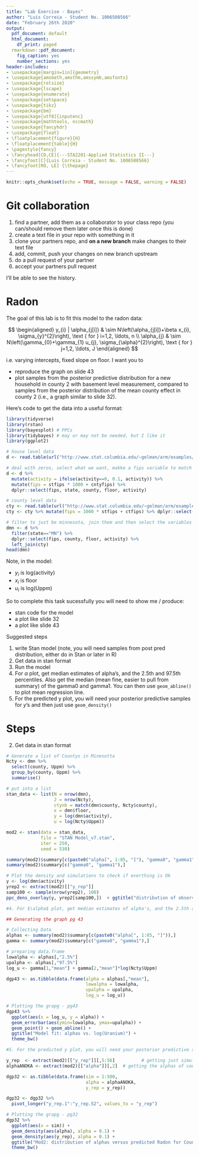 ---
title: "Lab Exercise - Bayes"
author: "Luis Correia - Student No. 1006508566"
date: "February 26th 2020"
output:
  pdf_document: default
  html_document:
    df_print: paged
  rmarkdown::pdf_document:
    fig_caption: yes
    number_sections: yes
header-includes:
- \usepackage[margin=1in]{geometry} 
- \usepackage{amsmath,amsthm,amssymb,amsfonts}
- \usepackage{relsize}
- \usepackage{lscape}
- \usepackage{enumerate}
- \usepackage{setspace}
- \usepackage{tikz}
- \usepackage{bm}
- \usepackage[utf8]{inputenc}
- \usepackage{mathtools, nccmath}
- \usepackage{fancyhdr}
- \usepackage{float}
- \floatplacement{figure}{H}
- \floatplacement{table}{H}
- \pagestyle{fancy}
- \fancyhead[CO,CE]{---STA2201-Applied Statistics II---}
- \fancyfoot[C]{Luis Correia - Student No. 1006508566}
- \fancyfoot[RO, LE] {\thepage}
---

```{r setup, include=FALSE}
knitr::opts_chunk$set(echo = TRUE, message = FALSE, warning = FALSE)
```

# Git collaboration

1. find a partner, add them as a collaborator to your class repo (you can/should remove them later once this is done) 
2. create a text file in your repo with something in it
3. clone your partners repo, and **on a new branch** make changes to their text file
4. add, commit, push your changes on new branch upstream
5. do a pull request of your partner
6. accept your partners pull request 

I'll be able to see the history.

# Radon

The goal of this lab is to fit this model to the radon data:

$$
\begin{aligned}
y_{i} | \alpha_{j[i]} & \sim N\left(\alpha_{j[i]}+\beta x_{i}, \sigma_{y}^{2}\right), \text { for } i=1,2, \ldots, n \\
\alpha_{j} & \sim N\left(\gamma_{0}+\gamma_{1} u_{j}, \sigma_{\alpha}^{2}\right), \text { for } j=1,2, \ldots, J
\end{aligned}
$$

i.e. varying intercepts, fixed slope on floor. I want you to 

- reproduce the graph on slide 43 
- plot samples from the posterior predictive distribution for a new household in county 2 with basement level measurement, compared to samples from the posterior distribution of the mean county effect in county 2 (i.e., a graph similar to slide 32).

Here's code to get the data into a useful format:

```{r}
library(tidyverse)
library(rstan)
library(bayesplot) # PPCs
library(tidybayes) # may or may not be needed, but I like it
library(ggplot2)

# house level data
d <- read.table(url("http://www.stat.columbia.edu/~gelman/arm/examples/radon/srrs2.dat"), header=T, sep=",")

# deal with zeros, select what we want, makke a fips variable to match on 
d <- d %>% 
  mutate(activity = ifelse(activity==0, 0.1, activity)) %>% 
  mutate(fips = stfips * 1000 + cntyfips) %>%   
  dplyr::select(fips, state, county, floor, activity)

# county level data
cty <- read.table(url("http://www.stat.columbia.edu/~gelman/arm/examples/radon/cty.dat"), header = T, sep = ",")
cty <- cty %>% mutate(fips = 1000 * stfips + ctfips) %>% dplyr::select(fips, Uppm)

# filter to just be minnesota, join them and then select the variables of interest. 
dmn <- d %>% 
  filter(state=="MN") %>% 
  dplyr::select(fips, county, floor, activity) %>% 
  left_join(cty)
head(dmn)

```

Note, in the model:

- $y_i$ is log(activity)
- $x_i$ is floor
- $u_i$ is log(Uppm)

So to complete this task sucessfully you will need to show me / produce:

- stan code for the model
- a plot like slide 32
- a plot like slide 43

Suggested steps

1. write Stan model (note, you will need samples from post pred distribution, either do in Stan or later in R)
2. Get data in stan format
3. Run the model
4. For $\alpha$ plot, get median estimates of alpha's, and the 2.5th and 97.5th percentiles. Also get the median (mean fine, easier to pull from summary) of the gamma0 and gamma1. You can then use `geom_abline()` to plot mean regression line. 
5. For the predicted y plot, you will need your posterior predictive samples for $y$'s and then just use `geom_density()`

# Steps

2. Get data in stan format
```{r}
# Generate a list of Countys in Minesotta
Ncty <- dmn %>%
  select(county, Uppm) %>%
  group_by(county, Uppm) %>%
  summarise()

# put into a list
stan_data <- list(N = nrow(dmn),
                  J = nrow(Ncty),
                  ctynb = match(dmn$county, Ncty$county),
                  x = dmn$floor,
                  y = log(dmn$activity),
                  u = log(Ncty$Uppm))

mod2 <- stan(data = stan_data, 
             file = "STAN Model_v7.stan",
             iter = 250,
             seed = 530)

```

```{r}
summary(mod2)$summary[c(paste0("alpha[", 1:85, "]"), "gamma0", "gamma1"),]
summary(mod2)$summary[c("gamma0", "gamma1"),]
```

```{r}
# Plot the density and simulations to check if everthing is Ok
y <- log(dmn$activity)
yrep2 <- extract(mod2)[["y_rep"]]
samp100 <- sample(nrow(yrep2), 100)
ppc_dens_overlay(y, yrep2[samp100,])  + ggtitle("distribution of observed versus predicted activities in Minesotta")
```

```{r}
#4. For $\alpha$ plot, get median estimates of alpha's, and the 2.5th and 97.5th percentiles. Also get the median (mean fine, easier to pull #from summary) of the gamma0 and gamma1. You can then use `geom_abline()` to plot mean regression line. 

## Generating the graph pg 43

# Collecting Data
alphas <- summary(mod2)$summary[c(paste0("alpha[", 1:85, "]")),]
gamma <- summary(mod2)$summary[c("gamma0", "gamma1"),]

# preparing data.frame
lowalpha <- alphas[,"2.5%"]
upalpha <- alphas[,"97.5%"]
log_u <- gamma[1,"mean"] + gamma[2,"mean"]*log(Ncty$Uppm)

dgp43 <- as.tibble(data.frame(alpha = alphas[,"mean"],
                              lowalpha = lowalpha,
                              upalpha = upalpha,
                              log_u = log_u)) 
```

```{r}
# Plotting the grapg - pg43
dgp43 %>% 
  ggplot(aes(x = log_u, y = alpha)) +
  geom_errorbar(aes(ymin=lowalpha, ymax=upalpha)) +
  geom_point() + geom_abline() +
  ggtitle("Model fit: alphas vs. log(Uranium)") + 
  theme_bw()
```


```{r}
#5. For the predicted y plot, you will need your posterior predictive samples for $y$'s and then just use `geom_density()`

y_rep  <- extract(mod2)[["y_rep"]][,5:56]          # getting just simulations of county = "ANOKA"
alphaANOKA <- extract(mod2)[["alpha"]][,2]  # getting the alphas of county "ANOKA"

dgp32 <- as.tibble(data.frame(sim = 1:500,
                              alpha = alphaANOKA,
                              y_rep = y_rep))

dgp32 <- dgp32 %>% 
  pivot_longer("y_rep.1":"y_rep.52", values_to = "y_rep")

```


```{r}
# Plotting the grapg - pg32
dgp32 %>% 
  ggplot(aes(x = sim)) +
  geom_density(aes(alpha), alpha = 0.1) +
  geom_density(aes(y_rep), alpha = 0.1) +
  ggtitle("Mod2: distribution of alphas versus predicted Radon for County=ANOKA") + 
  theme_bw()
```

